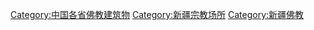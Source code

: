 [[Category:中国各省佛教建筑物|Category:中国各省佛教建筑物]]
[[Category:新疆宗教场所|Category:新疆宗教场所]]
[[Category:新疆佛教|Category:新疆佛教]]